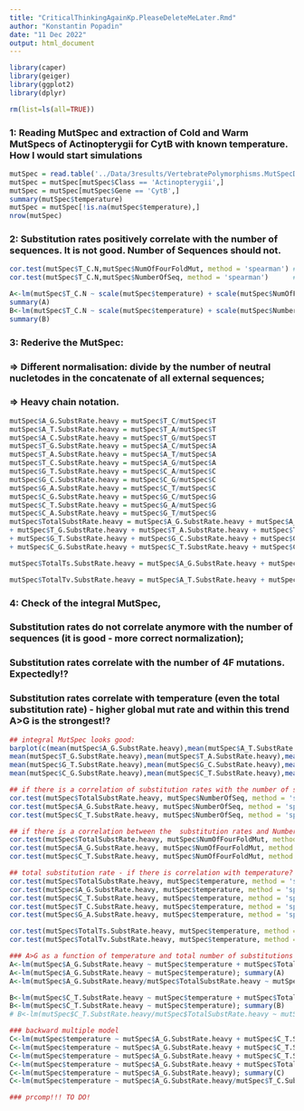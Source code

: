 ```yaml
---
title: "CriticalThinkingAgainKp.PleaseDeleteMeLater.Rmd"
author: "Konstantin Popadin"
date: "11 Dec 2022"
output: html_document
---
```


```r
library(caper)
library(geiger)
library(ggplot2)
library(dplyr)
```
```r
rm(list=ls(all=TRUE))
```
### 1: Reading MutSpec and extraction of Cold and Warm MutSpecs of Actinopterygii for CytB with known temperature. How I would start simulations
```r

mutSpec = read.table('../Data/3results/VertebratePolymorphisms.MutSpecData.txt', header = TRUE)
mutSpec = mutSpec[mutSpec$Class == 'Actinopterygii',]
mutSpec = mutSpec[mutSpec$Gene == 'CytB',]
summary(mutSpec$temperature)
mutSpec = mutSpec[!is.na(mutSpec$temperature),]
nrow(mutSpec)

```
### 2: Substitution rates positively correlate with the number of sequences. It is not good. Number of Sequences should not.
```r
cor.test(mutSpec$T_C.N,mutSpec$NumOfFourFoldMut, method = 'spearman') # Ah>Gh
cor.test(mutSpec$T_C.N,mutSpec$NumberOfSeq, method = 'spearman')      # Ah>Gh

A<-lm(mutSpec$T_C.N ~ scale(mutSpec$temperature) + scale(mutSpec$NumOfFourFoldMut))
summary(A)
B<-lm(mutSpec$T_C.N ~ scale(mutSpec$temperature) + scale(mutSpec$NumberOfSeq))
summary(B)

```
### 3: Rederive the MutSpec: 
### => Different normalisation: divide by the number of neutral nucletodes in the concatenate of all external sequences;
### => Heavy chain notation.
```r
mutSpec$A_G.SubstRate.heavy = mutSpec$T_C/mutSpec$T
mutSpec$A_T.SubstRate.heavy = mutSpec$T_A/mutSpec$T
mutSpec$A_C.SubstRate.heavy = mutSpec$T_G/mutSpec$T
mutSpec$T_G.SubstRate.heavy = mutSpec$A_C/mutSpec$A
mutSpec$T_A.SubstRate.heavy = mutSpec$A_T/mutSpec$A
mutSpec$T_C.SubstRate.heavy = mutSpec$A_G/mutSpec$A
mutSpec$G_T.SubstRate.heavy = mutSpec$C_A/mutSpec$C
mutSpec$G_C.SubstRate.heavy = mutSpec$C_G/mutSpec$C
mutSpec$G_A.SubstRate.heavy = mutSpec$C_T/mutSpec$C
mutSpec$C_G.SubstRate.heavy = mutSpec$G_C/mutSpec$G
mutSpec$C_T.SubstRate.heavy = mutSpec$G_A/mutSpec$G
mutSpec$C_A.SubstRate.heavy = mutSpec$G_T/mutSpec$G
mutSpec$TotalSubstRate.heavy = mutSpec$A_G.SubstRate.heavy + mutSpec$A_T.SubstRate.heavy + mutSpec$A_C.SubstRate.heavy
+ mutSpec$T_G.SubstRate.heavy + mutSpec$T_A.SubstRate.heavy + mutSpec$T_C.SubstRate.heavy
+ mutSpec$G_T.SubstRate.heavy + mutSpec$G_C.SubstRate.heavy + mutSpec$G_A.SubstRate.heavy
+ mutSpec$C_G.SubstRate.heavy + mutSpec$C_T.SubstRate.heavy + mutSpec$C_A.SubstRate.heavy

mutSpec$TotalTs.SubstRate.heavy = mutSpec$A_G.SubstRate.heavy + mutSpec$G_A.SubstRate.heavy + mutSpec$C_T.SubstRate.heavy +  mutSpec$T_C.SubstRate.heavy

mutSpec$TotalTv.SubstRate.heavy = mutSpec$A_T.SubstRate.heavy + mutSpec$A_C.SubstRate.heavy + mutSpec$T_G.SubstRate.heavy + mutSpec$T_A.SubstRate.heavy + mutSpec$G_T.SubstRate.heavy + mutSpec$G_C.SubstRate.heavy + mutSpec$C_G.SubstRate.heavy + mutSpec$C_A.SubstRate.heavy

```
### 4: Check of the integral MutSpec, 
### Substitution rates do not correlate anymore with the number of sequences (it is good - more correct normalization);
### Substitution rates correlate with the number of 4F mutations. Expectedly!?
### Substitution rates correlate with temperature (even the total substitution rate) - higher global mut rate and within this trend A>G is the strongest!?
```r
## integral MutSpec looks good:
barplot(c(mean(mutSpec$A_G.SubstRate.heavy),mean(mutSpec$A_T.SubstRate.heavy),mean(mutSpec$A_C.SubstRate.heavy),
mean(mutSpec$T_G.SubstRate.heavy),mean(mutSpec$T_A.SubstRate.heavy),mean(mutSpec$T_C.SubstRate.heavy),
mean(mutSpec$G_T.SubstRate.heavy),mean(mutSpec$G_C.SubstRate.heavy),mean(mutSpec$G_A.SubstRate.heavy),
mean(mutSpec$C_G.SubstRate.heavy),mean(mutSpec$C_T.SubstRate.heavy),mean(mutSpec$C_A.SubstRate.heavy)), names = c('Ah>Gh','Ah>Th','Ah>Ch','Th>Gh','Th>Ah','Th>Ch','Gh>Th','Gh>Ch','Gh>Ah','Ch>Gh','Ch>Th','Ch>Ah'), cex.names = 0.65)

## if there is a correlation of substitution rates with the number of sequences? No, because normalization is OK now
cor.test(mutSpec$TotalSubstRate.heavy, mutSpec$NumberOfSeq, method = 'spearman') # no
cor.test(mutSpec$A_G.SubstRate.heavy, mutSpec$NumberOfSeq, method = 'spearman') # no
cor.test(mutSpec$C_T.SubstRate.heavy, mutSpec$NumberOfSeq, method = 'spearman') # no

## if there is a correlation between the  substitution rates and NumberOfFourFoldMut? Yes, sure
cor.test(mutSpec$TotalSubstRate.heavy, mutSpec$NumOfFourFoldMut, method = 'spearman') # very positive
cor.test(mutSpec$A_G.SubstRate.heavy, mutSpec$NumOfFourFoldMut, method = 'spearman') # very positive
cor.test(mutSpec$C_T.SubstRate.heavy, mutSpec$NumOfFourFoldMut, method = 'spearman') # very positive

## total substitution rate - if there is correlation with temperature? yes. Warm water mutate faster in general and Ah>Gh is the best among them!?
cor.test(mutSpec$TotalSubstRate.heavy, mutSpec$temperature, method = 'spearman') # a bit positive
cor.test(mutSpec$A_G.SubstRate.heavy, mutSpec$temperature, method = 'spearman') # positive
cor.test(mutSpec$C_T.SubstRate.heavy, mutSpec$temperature, method = 'spearman') # a bit positive
cor.test(mutSpec$T_C.SubstRate.heavy, mutSpec$temperature, method = 'spearman') # nothing
cor.test(mutSpec$G_A.SubstRate.heavy, mutSpec$temperature, method = 'spearman') # a bit positive

cor.test(mutSpec$TotalTs.SubstRate.heavy, mutSpec$temperature, method = 'spearman') # a bit positive
cor.test(mutSpec$TotalTv.SubstRate.heavy, mutSpec$temperature, method = 'spearman') # about to be absent

### A>G as a function of temperature and total number of substitutions
A<-lm(mutSpec$A_G.SubstRate.heavy ~ mutSpec$temperature + mutSpec$TotalSubstRate.heavy); summary(A)
A<-lm(mutSpec$A_G.SubstRate.heavy ~ mutSpec$temperature); summary(A)
A<-lm(mutSpec$A_G.SubstRate.heavy/mutSpec$TotalSubstRate.heavy ~ mutSpec$temperature); summary(A)

B<-lm(mutSpec$C_T.SubstRate.heavy ~ mutSpec$temperature + mutSpec$TotalSubstRate.heavy); summary(B)
B<-lm(mutSpec$C_T.SubstRate.heavy ~ mutSpec$temperature); summary(B)
# B<-lm(mutSpec$C_T.SubstRate.heavy/mutSpec$TotalSubstRate.heavy ~ mutSpec$temperature); summary(B) # Inf sometimes...

### backward multiple model
C<-lm(mutSpec$temperature ~ mutSpec$A_G.SubstRate.heavy + mutSpec$C_T.SubstRate.heavy + mutSpec$TotalSubstRate.heavy + mutSpec$TotalTs.SubstRate.heavy + mutSpec$TotalTv.SubstRate.heavy); summary(C)
C<-lm(mutSpec$temperature ~ mutSpec$A_G.SubstRate.heavy + mutSpec$C_T.SubstRate.heavy + mutSpec$TotalTs.SubstRate.heavy + mutSpec$TotalTv.SubstRate.heavy); summary(C)
C<-lm(mutSpec$temperature ~ mutSpec$A_G.SubstRate.heavy + mutSpec$C_T.SubstRate.heavy + mutSpec$TotalTs.SubstRate.heavy); summary(C)
C<-lm(mutSpec$temperature ~ mutSpec$A_G.SubstRate.heavy + mutSpec$TotalTs.SubstRate.heavy); summary(C)
C<-lm(mutSpec$temperature ~ mutSpec$A_G.SubstRate.heavy); summary(C)
C<-lm(mutSpec$temperature ~ mutSpec$A_G.SubstRate.heavy/mutSpec$T_C.SubstRate.heavy); summary(C) ### DIGEST IT!!!!!!!!!!

### prcomp!!! TO DO!


```

